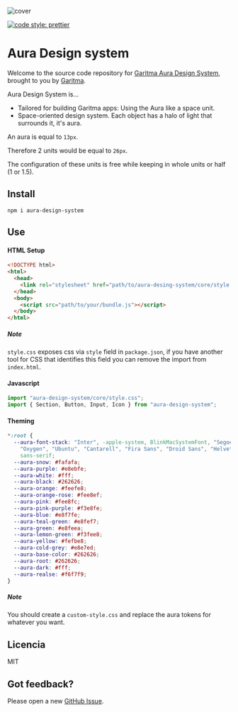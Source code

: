 
<Meta title="Intro/Readme" />

![cover](https://images.prismic.io/garitma/fab89786-299e-4738-aa9e-738b8b29893f_aura-design-system-meditate.png?auto=compress,format?auto=format&w=320)

[![code style: prettier](https://img.shields.io/badge/code_style-prettier-ff69b4.svg?style=flat)](https://github.com/prettier/prettier)

# Aura Design system

Welcome to the source code repository for [Garitma Aura Design System](https://auradesignsystem.com/), brought to you by [Garitma](https://garitma.com/).

Aura Design System is...

- Tailored for building Garitma apps: Using the Aura like a space unit.
- Space-oriented design system. Each object has a halo of light that surrounds it, it's aura.

An aura is equal to `13px`.

Therefore 2 units would be equal to `26px`.

The configuration of these units is free while keeping in whole units or half (1 or 1.5).

## Install

```
npm i aura-design-system
```

## Use

#### HTML Setup

```html
<!DOCTYPE html>
<html>
  <head>
    <link rel="stylesheet" href="path/to/aura-desing-system/core/style.css" />
  </head>
  <body>
    <script src="path/to/your/bundle.js"></script>
  </body>
</html>
```

##### Note

`style.css` exposes css via `style` field in `package.json`, if you have another tool for CSS that
identifies this field you can remove the import from `index.html`.

#### Javascript

```js
import "aura-design-system/core/style.css";
import { Section, Button, Input, Icon } from "aura-design-system";
```

#### Theming

```css
*:root {
  --aura-font-stack: "Inter", -apple-system, BlinkMacSystemFont, "Segoe UI", "Roboto",
    "Oxygen", "Ubuntu", "Cantarell", "Fira Sans", "Droid Sans", "Helvetica Neue",
    sans-serif;
  --aura-snow: #fafafa;
  --aura-purple: #e8ebfe;
  --aura-white: #fff;
  --aura-black: #262626;
  --aura-orange: #feefe8;
  --aura-orange-rose: #fee8ef;
  --aura-pink: #fee8fc;
  --aura-pink-purple: #f3e8fe;
  --aura-blue: #e8f7fe;
  --aura-teal-green: #e8fef7;
  --aura-green: #e8feea;
  --aura-lemon-green: #f3fee8;
  --aura-yellow: #fefbe8;
  --aura-cold-grey: #e8e7ed;
  --aura-base-color: #262626;
  --aura-root: #262626;
  --aura-dark: #fff;
  --aura-realse: #f6f7f9;
}
```

##### Note

You should create a `custom-style.css` and replace the aura tokens for whatever you want.

## Licencia

MIT

## Got feedback?

Please open a new <a href="https://github.com/garitma/aura-design-system/issues">GitHub Issue</a>.
